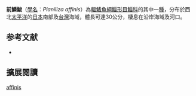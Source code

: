 {{Speciesbox 
| status = NE
| status_system = IUCN3.1
| status_ref = 
| taxon = Planiliza affinis  
| authority =  [[Günther|Günther]], 1861
| synonyms = 
*''Chelon affinis''<br /><small>Günther, 1861</small>
*''Liza affinis''<br /><small>Günther, 1861</small>
*''Mugil affinis''<br /><small>Günther, 1861</small>
*''Myxus profugus''<br /><small>Mohr, 1927</small>
}}
'''前鱗鮻'''（[[學名|學名]]：''Planiliza affinis''）為[[輻鰭魚綱|輻鰭魚綱]][[鯔形目|鯔形目]][[鯔科|鯔科]]的其中一[[種|種]]，分布於西北[[太平洋|太平洋]]的[[日本|日本]]南部及[[台灣|台灣]]海域，體長可達30公分，棲息在沿岸海域及河口。

== 参考文献 ==
{{reflist}}
*{{FishBase_species|genus=Planiliza|species=affinis|year=2021|month=11}}

== 擴展閱讀 == 
{{refbegin}}
{{wikispecies-inline|Planiliza affinis|前鱗鮻}}
{{refend}}
{{Taxonbar|from=Q3759371}}

[[Category:鮻屬|affinis]]